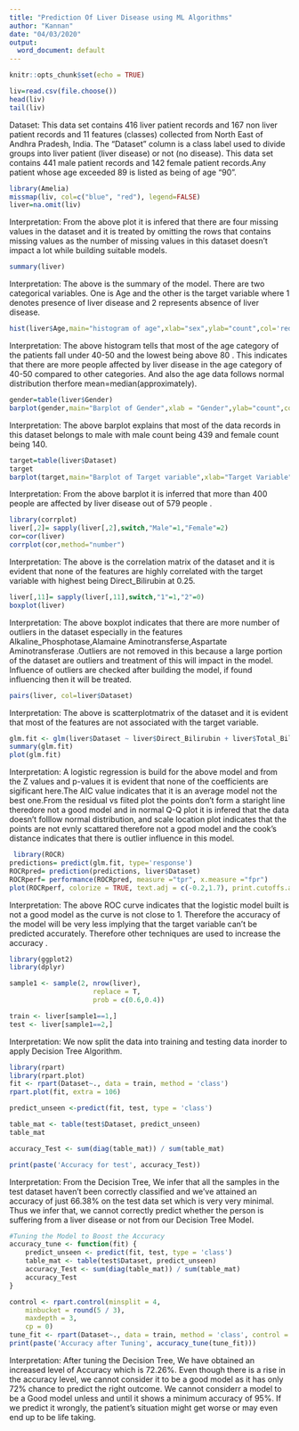 ---
title: "Prediction Of Liver Disease using ML Algorithms"
author: "Kannan"
date: "04/03/2020"
output:
  word_document: default
---

```{r setup, include=FALSE}
knitr::opts_chunk$set(echo = TRUE)
```

```{r}
liv=read.csv(file.choose())
head(liv)
tail(liv)
```
Dataset:
This data set contains 416 liver patient records and 167 non liver patient records and 11 features (classes) collected from North East of Andhra Pradesh, India. The "Dataset" column is a class label used to divide groups into liver patient (liver disease) or not (no disease). This data set contains 441 male patient records and 142 female patient records.Any patient whose age exceeded 89 is listed as being of age "90". 
              
```{r}
library(Amelia)
missmap(liv, col=c("blue", "red"), legend=FALSE)
liver=na.omit(liv)
```
Interpretation:
From the above plot it is infered that there are four missing values in the dataset and it is treated by omitting the rows that contains missing values as the number of missing values in this dataset doesn't impact a lot while building suitable models.

```{r}
summary(liver)

```
Interpretation:
The above is the summary of the model. There are two categorical variables. One is Age and the other is the target variable where 1 denotes presence of liver disease and 2 represents absence of liver disease.

```{r}
hist(liver$Age,main="histogram of age",xlab="sex",ylab="count",col='red')

```
Interpretation:
The above histogram tells that most of the age category of the patients fall under 40-50 and the lowest being above 80 . This indicates that there are more people affected by liver disease in the age category of 40-50 compared to other categories. And also the age data follows normal distribution therfore mean=median(approximately).

```{r}
gender=table(liver$Gender)
barplot(gender,main="Barplot of Gender",xlab = "Gender",ylab="count",col="skyblue")


```
Interpretation:
The above barplot explains that most of the data records in this dataset belongs to male with male count being 439 and female count being 140.

```{r}
target=table(liver$Dataset)
target
barplot(target,main="Barplot of Target variable",xlab="Target Variable",ylab="Count",legend=c("Disease","No Disease"),col=c("powderblue","plum"),ylim = c(0,500))

```
Interpretation:
From the above barplot it is inferred that more than 400 people are affected by liver disease out of 579 people . 

```{r}
library(corrplot)
liver[,2]= sapply(liver[,2],switch,"Male"=1,"Female"=2)
cor=cor(liver)
corrplot(cor,method="number")

```
Interpretation:
The above is the correlation matrix of the dataset and it is evident that none of the features are highly correlated with the target variable with highest being Direct_Bilirubin at 0.25.

```{r}
liver[,11]= sapply(liver[,11],switch,"1"=1,"2"=0)
boxplot(liver)
```
Interpretation:
The above boxplot indicates that there are more number of outliers in the dataset especially in the features Alkaline_Phosphotase,Alamaine Aminotransferse,Aspartate Aminotransferase .Outliers are not removed in this because a large portion of the dataset are outliers and treatment of this will impact in the model. Influence of outliers are checked after building the model, if found influencing then it will be treated.
                  
```{r}
pairs(liver, col=liver$Dataset)

```
Interpretation:
The above is scatterplotmatrix of the dataset and it is evident that most of the features are not associated with the target variable.

```{r}
glm.fit <- glm(liver$Dataset ~ liver$Direct_Bilirubin + liver$Total_Bilirubin +liver$Alkaline_Phosphotase +liver$Alamine_Aminotransferase +liver$Aspartate_Aminotransferase, family = binomial)
summary(glm.fit)
plot(glm.fit)

```
Interpretation:
A logistic regression is build for the above model and from the Z values and p-values it is evident that none of the coefficients are sigificant here.The AIC value indicates that it is an average model not the best one.From the residual vs fiited plot the points don't form a staright line theredore not a good model and in normal Q-Q plot it is infered that the data doesn't folllow normal distribution, and scale location plot indicates that the points are not evnly scattared therefore not a gpod model and the cook's distance indicates that there is outlier influence in this model.

```{r}
 library(ROCR)
predictions= predict(glm.fit, type='response')
ROCRpred= prediction(predictions, liver$Dataset)
ROCRperf= performance(ROCRpred, measure ="tpr", x.measure ="fpr")
plot(ROCRperf, colorize = TRUE, text.adj = c(-0.2,1.7), print.cutoffs.at = seq(0,1,0.1))

```
Interpretation:
The above ROC curve indicates that the logistic model built is not a good model as the curve is not close to 1. Therefore the accuracy of the model will be very less implying that the target variable can't be predicted accurately. Therefore other techniques are used to increase the accuracy . 

```{r}
library(ggplot2)
library(dplyr)

sample1 <- sample(2, nrow(liver),
                     replace = T,
                     prob = c(0.6,0.4))

train <- liver[sample1==1,]
test <- liver[sample1==2,]

```
Interpretation:
We now split the data into training and testing data inorder to apply Decision Tree Algorithm.
```{r}
library(rpart)
library(rpart.plot)
fit <- rpart(Dataset~., data = train, method = 'class')
rpart.plot(fit, extra = 106)
```

```{r}
predict_unseen <-predict(fit, test, type = 'class')
```

```{r}
table_mat <- table(test$Dataset, predict_unseen)
table_mat
```
```{r}
accuracy_Test <- sum(diag(table_mat)) / sum(table_mat)
```

```{r}
print(paste('Accuracy for test', accuracy_Test))
```
Interpretation:
From the Decision Tree, We infer that all the samples in the test dataset haven't been correctly classified and we’ve attained an accuracy of just 66.38% on the test data set which is very very minimal. Thus we infer that, we cannot correctly predict whether the person is suffering from a liver disease or not from our Decision Tree Model.
                
```{r}
#Tuning the Model to Boost the Accuracy
accuracy_tune <- function(fit) {
    predict_unseen <- predict(fit, test, type = 'class')
    table_mat <- table(test$Dataset, predict_unseen)
    accuracy_Test <- sum(diag(table_mat)) / sum(table_mat)
    accuracy_Test
}
```

```{r}
control <- rpart.control(minsplit = 4,
    minbucket = round(5 / 3),
    maxdepth = 3,
    cp = 0)
tune_fit <- rpart(Dataset~., data = train, method = 'class', control = control)
print(paste('Accuracy after Tuning', accuracy_tune(tune_fit)))
```
Interpretation:
After tuning the Decision Tree, We have obtained an increased level of Accuracy which is 72.26%. Even though there is a rise in the accuracy level, we cannot consider it to be a good model as it has only 72% chance to predict the right outcome. We cannot considerr a model to be a Good model unless and until it shows a minimum accuracy of 95%. If we predict it wrongly, the patient's situation might get worse or may even end up to be life taking.
